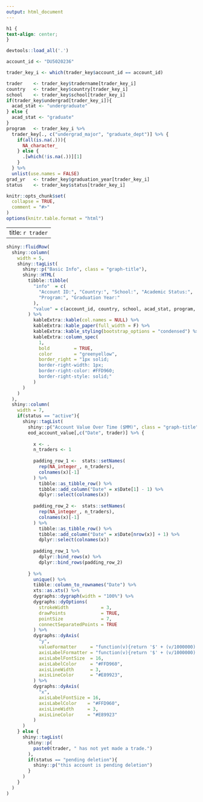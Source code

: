 ```yaml
---
output: html_document
---
```


```css
h1 {
text-align: center;
}
```

```r

devtools::load_all('.')

account_id <- "DU5020236"

trader_key_i <- which(trader_key$account_id == account_id) 

trader    <- trader_key$tradername[trader_key_i]
country   <- trader_key$country[trader_key_i]
school    <- trader_key$school[trader_key_i]
if(trader_key$undergrad[trader_key_i]){
  acad_stat <- "undergraduate"
} else {
  acad_stat <- "graduate"
}
program   <- trader_key_i %>%
  trader_key[., c("undergrad_major", "graduate_dept")] %>% {
    if(all(is.na(.))){
      NA_character_
    } else {
      .[which(!is.na(.))][1] 
    }
  } %>%
  unlist(use.names = FALSE)
grad_yr   <- trader_key$graduation_year[trader_key_i]
status    <- trader_key$status[trader_key_i]

knitr::opts_chunk$set(
  collapse = TRUE,
  comment = "#>"
)
options(knitr.table.format = "html") 
```

---
title: `r trader`
---

```r
shiny::fluidRow(
  shiny::column(
    width = 5,
    shiny::tagList(
      shiny::p("Basic Info", class = "graph-title"),
      shiny::HTML(
        tibble::tibble(
          "info"  = c(
            "Account ID:", "Country:", "School:", "Academic Status:", 
            "Program:", "Graduation Year:"
          ),
          "value" = c(account_id, country, school, acad_stat, program, grad_yr)
        ) %>%
          kableExtra::kable(col.names = NULL) %>%
          kableExtra::kable_paper(full_width = F) %>%
          kableExtra::kable_styling(bootstrap_options = "condensed") %>%
          kableExtra::column_spec(
            1, 
            bold         = TRUE, 
            color        = "greenyellow",
            border_right = "1px solid; 
            border-right-width: 1px;
            border-right-color: #FFD960;
            border-right-style: solid;"
          )      
      )
    )
  ),
  shiny::column(
    width = 7,
    if(status == "active"){
      shiny::tagList(
        shiny::p("Account Value Over Time ($MM)", class = "graph-title"),
        eod_account_value[,c("Date", trader)] %>% {
          
          x <- .
          n_traders <- 1
          
          padding_row_1 <-  stats::setNames(
            rep(NA_integer_, n_traders),
            colnames(x)[-1]
          ) %>%
            tibble::as_tibble_row() %>%
            tibble::add_column("Date" = x$Date[1] - 1) %>%
            dplyr::select(colnames(x))
          
          padding_row_2 <-  stats::setNames(
            rep(NA_integer_, n_traders),
            colnames(x)[-1]
          ) %>%
            tibble::as_tibble_row() %>%
            tibble::add_column("Date" = x$Date[nrow(x)] + 1) %>%
            dplyr::select(colnames(x))
          
          padding_row_1 %>%
            dplyr::bind_rows(x) %>%
            dplyr::bind_rows(padding_row_2)
          
        } %>%
          unique() %>%
          tibble::column_to_rownames("Date") %>%
          xts::as.xts() %>%
          dygraphs::dygraph(width = "100%") %>%
          dygraphs::dyOptions(
            strokeWidth            = 3,
            drawPoints             = TRUE,
            pointSize              = 7,
            connectSeparatedPoints = TRUE
          ) %>%
          dygraphs::dyAxis(
            "y",
            valueFormatter     = "function(v){return '$' + (v/1000000).toFixed(3)}",
            axisLabelFormatter = "function(v){return '$' + (v/1000000).toFixed(2)}",
            axisLabelFontSize  = 16,
            axisLabelColor     = "#FFD960",
            axisLineWidth      = 3,
            axisLineColor      = "#E89923",
          ) %>%
          dygraphs::dyAxis(
            "x",
            axisLabelFontSize = 16,
            axisLabelColor    = "#FFD960",
            axisLineWidth     = 3,
            axisLineColor     = "#E89923"
          )
      )
    } else {
      shiny::tagList(
        shiny::p(
          paste0(trader, " has not yet made a trade.")
        ),
        if(status == "pending deletion"){
          shiny::p("this account is pending deletion")
        }
      )
    }
  )
)
```


